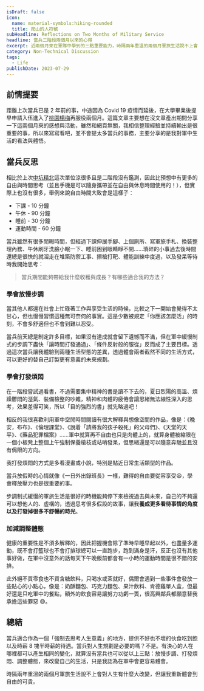 ```yaml
---
isDraft: false
icon:
  name: material-symbols:hiking-rounded
  title: 爬山的人符號
subHeadline: Reflections on Two Months of Military Service
headline: 當兵二階段兩個月以來的心得
excerpt: 近兩個月來在軍隊中學到的三點重要能力，時隔兩年重溫的兩個月軍旅生活說不上會對人生有什麼大改變，但讓我重新體會到自由的可貴。距離上次當兵已是 2 年前的事，在大學畢業後提早申請入伍進入了桃園楊梅再服役兩個月，這篇文章主要想在沒文章產出期間分享一下這兩個月來的感想與活動。
category: Non-Technical Discussion
tags:
  - Life
publishDate: 2023-07-29
---
```


## 前情提要

距離上次當兵已是 2 年前的事，中途因為 Covid 19 疫情而延後，在大學畢業後提早申請入伍進入了<span style="text-decoration: underline;">桃園楊梅</span>再服役兩個月。這篇文章主要想在沒文章產出期間分享一下這兩個月來的感想與活動，雖然和網頁無關，我相信整理經驗並持續輸出是很重要的事，所以來寫寫看吧，並不會提太多當兵的事務，主要分享的是我對軍中生活的看法與體悟。

## 當兵反思

相比於上次<span style="text-decoration: underline;">中坑精北</span>這次單位涼很多且是二階段沒有鑑測，因此比預想中有更多的自由與時間思考（並且手機是可以隨身攜帶並在自由與休息時間使用的！），但實際上也沒有很多，舉例來說自由時間大致會是這樣子：

- 下課 - 10 分鐘
- 午休 - 90 分鐘
- 睡前 - 30 分鐘
- 運動時間 - 60 分鐘

當兵雖然有很多閒暇時間，但經過下課伸展手腳、上個廁所、寫軍旅手札、換裝整理內務、午休刷牙洗臉小眠一下、睡前困到眼睛睜不開……瑣碎的小事過去後時間還總是很快的就溜走在堆築防禦工事、擦槍打靶、體能訓練中度過，以及發呆等待時我開始思考：

> 當兵期間能夠帶給我什麼收穫與成長？有哪些適合我的方法？

### 學會放慢步調

當其他人都還在社會上忙碌著工作與享受生活的時候，比較之下一開始會覺得不太甘心，但也慢慢習慣這種無可奈何的事實。這是少數被規定「你應該怎麼活」的時刻，不會多舒適但也不會到難以忍受。

當兵前天總是制定許多目標，如果沒有達成就會留下遺憾而不滿，但在軍中緩慢制式的步調下盡快「讓時間打發通過」、「條件反射般的服從」反而成了主要目標。透過這次當兵讓我體驗到兩種生活型態的差異，透過體會兩者截然不同的生活方式，可以更好的替自己訂製更有意義的未來規劃。

### 學會打發煩悶

在一階段嘗試過看書，不過需要集中精神的書是讀不下去的，夏日烈陽的高溫、煩躁鬱悶的溼氣、裝備檢整的吵雜，精神和肉體的疲倦會讓思緒無法線性深入的思考，效果差得可笑，所以「目的強烈的書」就先略過吧！

相反的我很喜歡利用軍中空閒時間閱讀有很大解釋與想像空間的作品，像是：《晚安，布布》、《倫理課堂》、《說着「請將我的孩子殺死」的父母們》、《天堂的天平》、《藥品犯罪檔案》……軍中就算再不自由也只是肉體上的，就算身體被縮限在一個小板凳上整個上午強制保養槍枝或站哨發呆，但思緒還是可以隨意奔馳並且沒有侷限的方向。

我打發煩悶的方式是多看漫畫或小說，特別是貼近日常生活類型的作品。

<Info type="info">
  當兵放假時的心情就像《一日外出錄班長》一樣，難得的自由要從容享受😆，學會釋放壓力也是很重要的事。
</Info>

步調制式緩慢的軍旅生活是很好的時機能夠停下來檢視過去與未來，自己的不夠還可以想他人的、虛構的，透過思考很多假設的故事，讓我**養成更多看待事情的角度以及打發掉很多不舒暢的時光**。

### 加減調整體態

健康的重要性是不須多解釋的，因此把握機會除了準時早睡早起以外，也盡量多運動，既不會打籃球也不會打排球總可以一直跑步，跑到滿身是汗，反正也沒有其他事好做，在軍中沒意外的話每天下午晚飯前都會有一小時的運動時間是很不錯的安排。

此外絕不買零食也不買含糖飲料，只喝水或茶就好，偶爾會遇到一些事件會發放一些貼心的小點心，像是：奶酥麵包、巧克力麵包、果汁飲料、肯德雞單人盒，但最好還是只吃軍中的餐點，額外的飲食容易讓努力功虧一簣，很高興鄰兵都願意替我承擔這些罪惡 😅。

## 總結

當兵適合作為一個「強制去思考人生意義」的地方，提供不好也不壞的伙食吃到飽以及時薪 8 塊半時薪的待遇。當兵對人生規劃是必要的嗎？不是。有決心的人在哪裡都可以產生相同的變化，就算沒有當兵也可以從以上三點：放慢步調、打發煩悶、調整體態，來改變自己的生活，只是我認為在軍中會更容易體會。

時隔兩年重溫的兩個月軍旅生活說不上會對人生有什麼大改變，但讓我重新體會到自由的可貴。
